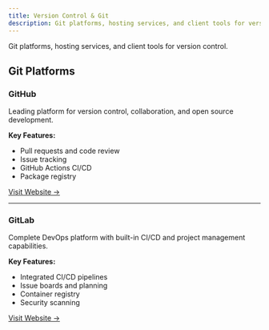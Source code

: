 ```yaml
---
title: Version Control & Git
description: Git platforms, hosting services, and client tools for version control.
---
```


Git platforms, hosting services, and client tools for version control.

## Git Platforms

### GitHub
Leading platform for version control, collaboration, and open source development.

**Key Features:**
- Pull requests and code review
- Issue tracking
- GitHub Actions CI/CD
- Package registry

[Visit Website →](https://github.com/)

---

### GitLab
Complete DevOps platform with built-in CI/CD and project management capabilities.

**Key Features:**
- Integrated CI/CD pipelines
- Issue boards and planning
- Container registry
- Security scanning

[Visit Website →](https://gitlab.com/)
